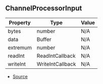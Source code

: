 ## ChannelProcessorInput

| Property | Type | Value |
| ----------- | ----------- | ----------- |
| bytes | number | N/A |
| data | Buffer | N/A |
| extremum | number | N/A |
| readInt | ReadIntCallback | N/A |
| writeInt | WriteIntCallback | N/A |


- [Source](https://github.com/Androz2091/discord-player/blob/e5339f1/packages/equalizer/src/equalizer/Equalizer.ts#L5)